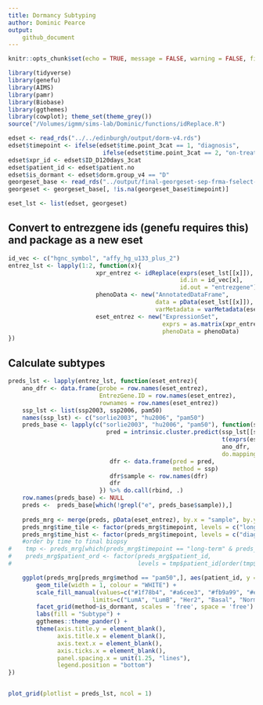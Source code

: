 ```yaml
---
title: Dormancy Subtyping
author: Dominic Pearce
output:
    github_document
---
```


```r
knitr::opts_chunk$set(echo = TRUE, message = FALSE, warning = FALSE, fig.align = 'center')
```

```r
library(tidyverse)
library(genefu)
library(AIMS)
library(pamr)
library(Biobase)
library(ggthemes)
library(cowplot); theme_set(theme_grey())
source("/Volumes/igmm/sims-lab/Dominic/functions/idReplace.R")
```

```r
edset <- read_rds("../../edinburgh/output/dorm-v4.rds")
edset$timepoint <- ifelse(edset$time.point_3cat == 1, "diagnosis", 
                           ifelse(edset$time.point_3cat == 2, "on-treatment", "long-term"))
edset$xpr_id <- edset$ID_D120days_3cat
edset$patient_id <- edset$patient.no
edset$is_dormant <- edset$dorm.group_v4 == "D"
georgeset_base <- read_rds("../output/final-georgeset-sep-frma-fselect-loess-clin-cb.Rds")
georgeset <- georgeset_base[, !is.na(georgeset_base$timepoint)]

eset_lst <- list(edset, georgeset)
```

## Convert to entrezgene ids (genefu requires this) and package as a new eset

```r
id_vec <- c("hgnc_symbol", "affy_hg_u133_plus_2")
entrez_lst <- lapply(1:2, function(x){
                         xpr_entrez <- idReplace(exprs(eset_lst[[x]]), 
                                                 id.in = id_vec[x], 
                                                 id.out = "entrezgene")
                         phenoData <- new("AnnotatedDataFrame", 
                                          data = pData(eset_lst[[x]]),  
                                          varMetadata = varMetadata(eset_lst[[x]]))
                         eset_entrez <- new("ExpressionSet", 
                                            exprs = as.matrix(xpr_entrez), 
                                            phenoData = phenoData)
})
```

## Calculate subtypes

```r

preds_lst <- lapply(entrez_lst, function(eset_entrez){
    ano_dfr <- data.frame(probe = row.names(eset_entrez), 
                          EntrezGene.ID = row.names(eset_entrez), 
                          rownames = row.names(eset_entrez))
    ssp_lst <- list(ssp2003, ssp2006, pam50)
    names(ssp_lst) <- c("sorlie2003", "hu2006", "pam50")
    preds_base <- lapply(c("sorlie2003", "hu2006", "pam50"), function(ssp){
                            pred = intrinsic.cluster.predict(ssp_lst[[ssp]],
                                                             t(exprs(eset_entrez)), 
                                                             ano_dfr, 
                                                             do.mapping = TRUE)$subtype
                             dfr <- data.frame(pred = pred,
                                               method = ssp)
                             dfr$sample <- row.names(dfr)
                             dfr
                          }) %>% do.call(rbind, .)
    row.names(preds_base) <- NULL
    preds <-  preds_base[which(!grepl("e", preds_base$sample)),]
    
    preds_mrg <- merge(preds, pData(eset_entrez), by.x = "sample", by.y = "xpr_id")
    preds_mrg$time_tile <- factor(preds_mrg$timepoint, levels = c("long-term", "on-treatment", "diagnosis"))
    preds_mrg$time_hist <- factor(preds_mrg$timepoint, levels = c("diagnosis", "on-treatment", "long-term"))
    #order by time to final biopsy
#    tmp <- preds_mrg[which(preds_mrg$timepoint == "long-term" & preds_mrg$method == "pam50"),]
#    preds_mrg$patient_ord <- factor(preds_mrg$patient_id,
#                                    levels = tmp$patient_id[order(tmp$days_newinfo)])

    ggplot(preds_mrg[preds_mrg$method == "pam50",], aes(patient_id, y = time_tile, fill = pred)) + 
        geom_tile(width = 1, colour = "WHITE") + 
        scale_fill_manual(values=c("#1f78b4", "#a6cee3", "#fb9a99", "#e31a1c", "#b2df8a"), 
                        limits=c("LumA", "LumB", "Her2", "Basal", "Normal")) +
        facet_grid(method~is_dormant, scales = 'free', space = 'free') +
        labs(fill = "Subtype") + 
        ggthemes::theme_pander() + 
        theme(axis.title.y = element_blank(),
              axis.title.x = element_blank(),
              axis.text.x = element_blank(),
              axis.ticks.x = element_blank(),
              panel.spacing.x = unit(1.25, "lines"),
              legend.position = "bottom")
})


plot_grid(plotlist = preds_lst, ncol = 1)
```

